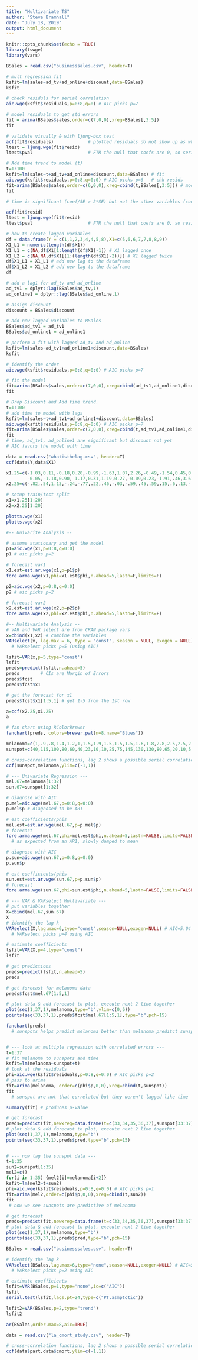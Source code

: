 ```yaml
---
title: "Multivariate TS"
author: "Steve Bramhall"
date: "July 18, 2019"
output: html_document
---
```


```r
knitr::opts_chunk$set(echo = TRUE)
library(tswge)
library(vars)
```

```r
BSales = read.csv("businesssales.csv", header=T)

# mult regression fit
ksfit=lm(sales~ad_tv+ad_online+discount,data=BSales)
ksfit

# check residuls for serial correlation
aic.wge(ksfit$residuals,p=0:8,q=0) # AIC picks p=7

# model residuals to get std errors
fit = arima(BSales$sales,order=c(7,0,0),xreg=BSales[,3:5])
fit

# validate visually & with ljung-box test
acf(fit$residuals)             # plotted residuals do not show up as white
ltest = ljung.wge(fit$resid)
ltest$pval                     # FTR the null that coefs are 0, so serially correlated

# Add time trend to model (t)
t=1:100
ksfit=lm(sales~t+ad_tv+ad_online+discount,data=BSales) # fit
aic.wge(ksfit$residuals,p=0:8,q=0:0) # AIC picks p=6   # chk resids
fit=arima(BSales$sales,order=c(6,0,0),xreg=cbind(t,BSales[,3:5])) # model resids
fit

# time is significant (coef/SE > 2*SE) but not the other variables (coef/SE ~ 0)...still need to look for the most useful model

acf(fit$resid)
ltest = ljung.wge(fit$resid)
ltest$pval                     # FTR the null that coefs are 0, so residuals are serially correlated
```

```r
# how to create lagged variables
df = data.frame(Y = c(1,1,2,3,4,4,5,8),X1=c(5,6,6,7,7,8,8,9))
X1_L1 = numeric(length(df$X1))
X1_L1 = c(NA,df$X1[1:length(df$X1)-1]) # X1 lagged once
X1_L2 = c(NA,NA,df$X1[(1:(length(df$X1)-2))]) # X1 lagged twice
df$X1_L1 = X1_L1 # add new lag to the dataframe
df$X1_L2 = X1_L2 # add new lag to the dataframe
df
```

```r
# add a lag1 for ad_tv and ad_online
ad_tv1 = dplyr::lag(BSales$ad_tv,1)
ad_online1 = dplyr::lag(BSales$ad_online,1)

# assign discount
discount = BSales$discount

# add new lagged variables to BSales
BSales$ad_tv1 = ad_tv1
BSales$ad_online1 = ad_online1

# perform a fit with lagged ad_tv and ad_online
ksfit=lm(sales~ad_tv1+ad_online1+discount,data=BSales)
ksfit

# identify the order
aic.wge(ksfit$residuals,p=0:8,q=0:0) # AIC picks p=7

# fit the model
fit=arima(BSales$sales,order=c(7,0,0),xreg=cbind(ad_tv1,ad_online1,discount))
fit

# Drop Discount and Add time trend.
t=1:100
# add time to model with lags
ksfit=lm(sales~t+ad_tv1+ad_online1+discount,data=BSales)
aic.wge(ksfit$residuals,p=0:8,q=0:0) # AIC picks p=7
fit=arima(BSales$sales,order=c(7,0,0),xreg=cbind(t,ad_tv1,ad_online1,discount))
fit
# time, ad_tv1, ad_online1 are significant but discount not yet
# AIC favors the model with time
```

```r
data = read.csv("whatisthelag.csv", header=T)
ccf(data$Y,data$X1)
```

```r
x1.25=c(-1.03,0.11,-0.18,0.20,-0.99,-1.63,1.07,2.26,-0.49,-1.54,0.45,0.92,
        -0.05,-1.18,0.90, 1.17,0.31,1.19,0.27,-0.09,0.23,-1.91,.46,3.61,-.03)
x2.25=c(-.82,.54,1.13,-.24,-.77,.22,.46,-.03,-.59,.45,.59,.15,.6,.13,-.04,.12,-.96,.23,1.81,-.01,-.95,-.55,-.15,.71,.9)

# setup train/test split
x1=x1.25[1:20]
x2=x2.25[1:20]

plotts.wge(x1)
plotts.wge(x2)

#-- Univarite Analysis --

# assume stationary and get the model
p1=aic.wge(x1,p=0:8,q=0:0)
p1 # aic picks p=2

# forecast var1
x1.est=est.ar.wge(x1,p=p1$p)
fore.arma.wge(x1,phi=x1.est$phi,n.ahead=5,lastn=F,limits=F)

p2=aic.wge(x2,p=0:8,q=0:0)
p2 # aic picks p=2

# forecast var2
x2.est=est.ar.wge(x2,p=p2$p)
fore.arma.wge(x2,phi=x2.est$phi,n.ahead=5,lastn=F,limits=F)

#-- Multivariate Analysis --
# VAR and VAR select are from CRAN package vars
x=cbind(x1,x2) # combine the variables
VARselect(x, lag.max = 6, type = "const", season = NULL, exogen = NULL)
  # VARselect picks p=5 (using AIC)

lsfit=VAR(x,p=5,type='const')
lsfit
preds=predict(lsfit,n.ahead=5)
preds        # CIs are Margin of Errors 
preds$fcst
preds$fcst$x1

# get the forecast for x1
preds$fcst$x1[1:5,1] # get 1-5 from the 1st row

a=ccf(x2.25,x1.25)
a

# fan chart using RColorBrewer
fanchart(preds, colors=brewer.pal(n=8,name="Blues"))

```

```r
melanoma=c(1,.9,.8,1.4,1.2,1,1.5,1.9,1.5,1.5,1.5,1.6,1.8,2.8,2.5,2.5,2.4,2.1,1.9,2.4,2.4,2.6,2.6,4.4,4.2,3.8,3.4,3.6,4.1,3.7,4.2,4.1,4.1,4,5.2,5.3,5.3)
sunspot=c(40,115,100,80,60,40,23,10,10,25,75,145,130,130,80,65,20,10,5,10,60,190,180,175,120,50,35,20,10,15,30,60,105,105,105,80,65)

# cross-correlation functions, lag 2 shows a possible serial correlation
ccf(sunspot,melanoma,ylim=c(-1,1))

# --- Univariate Regression ---
mel.67=melanoma[1:32]
sun.67=sunspot[1:32]

# diagnose with AIC
p.mel=aic.wge(mel.67,p=0:8,q=0:0)
p.mel$p # diagnosed to be AR1

# est coefficients/phis
mel.est=est.ar.wge(mel.67,p=p.mel$p)
# forecast
fore.arma.wge(mel.67,phi=mel.est$phi,n.ahead=5,lastn=FALSE,limits=FALSE)
  # as expected from an AR1, slowly damped to mean

# diagnose with AIC
p.sun=aic.wge(sun.67,p=0:8,q=0:0)
p.sun$p

# est coefficients/phis
sun.est=est.ar.wge(sun.67,p=p.sun$p)
# forecast
fore.arma.wge(sun.67,phi=sun.est$phi,n.ahead=5,lastn=FALSE,limits=FALSE)

# --- VAR & VARselect Multivariate ---
# put variables together
X=cbind(mel.67,sun.67)
X
# identify the lag k
VARselect(X,lag.max=6,type="const",season=NULL,exogen=NULL) # AIC=5.04
  # VARselect picks p=4 using AIC

# estimate coefficients
lsfit=VAR(X,p=4,type="const")
lsfit

# get predictions
preds=predict(lsfit,n.ahead=5)
preds

# get forecast for melanoma data
preds$fcst$mel.67[1:5,1]

# plot data & add forecast to plot, execute next 2 line together
plot(seq(1,37,1),melanoma,type="b",ylim=c(0,6))
points(seq(33,37,1),preds$fcst$mel.67[1:5,1],type="b",pch=15)

fanchart(preds)
  # sunspots helps predict melanoma better than melanoma preditct sunspots


# --- look at multiple regression with correlated errors ---
t=1:37
# fit melanoma to sunspots and time
ksfit=lm(melanoma~sunspot+t)
# look at the residuals
phi=aic.wge(ksfit$residuals,p=0:8,q=0:0) # AIC picks p=2
# pass to arima
fit=arima(melanoma, order=c(phi$p,0,0),xreg=cbind(t,sunspot))
fit
  # sunspot are not that correlated but they weren't lagged like time

summary(fit) # produces p-value

# get forecast
preds=predict(fit,newxreg=data.frame(t=c(33,34,35,36,37),sunspot[33:37]))
# plot data & add forecast to plot, execute next 2 line together
plot(seq(1,37,1),melanoma,type="b")
points(seq(33,37,1),preds$pred,type="b",pch=15)


# --- now lag the sunspot data ---
t=1:35
sun2=sunspot[1:35]
mel2=c()
for(i in 1:35) {mel2[i]=melanoma[i+2]}
ksfit=lm(mel2~t+sun2)
phi=aic.wge(ksfit$residuals,p=0:8,q=0:0) # AIC picks p=1
fit=arima(mel2,order=c(phi$p,0,0),xreg=cbind(t,sun2))
fit
 # now we see sunspots are predictive of melanoma

# get forecast
preds=predict(fit,newxreg=data.frame(t=c(33,34,35,36,37),sunspot[33:37]))
# plot data & add forecast to plot, execute next 2 line together
plot(seq(1,37,1),melanoma,type="b")
points(seq(33,37,1),preds$pred,type="b",pch=15)

```

```r
BSales = read.csv("businesssales.csv", header=T)

# identify the lag k
VARselect(BSales,lag.max=6,type="none",season=NULL,exogen=NULL) # AIC=5.04
  # VARselect picks p=2 using AIC

# estimate coefficients
lsfit=VAR(BSales,p=1,type="none",ic=c("AIC"))
lsfit
serial.test(lsfit,lags.pt=24,type=c("PT.asmptotic"))

lsfit2=VAR(BSales,p=2,type="trend")
lsfit2

ar(BSales,order.max=8,aic=TRUE)

```

```r
data = read.csv("la_cmort_study.csv", header=T)

# cross-correlation functions, lag 2 shows a possible serial correlation
ccf(data$part,data$cmort,ylim=c(-1,1))
```

